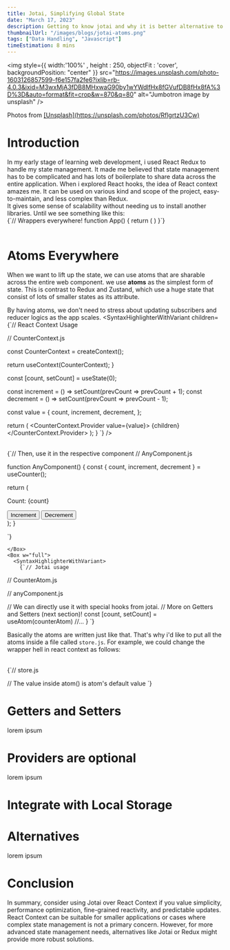 ```yaml
---
title: Jotai, Simplifying Global State
date: "March 17, 2023"
description: Getting to know jotai and why it is better alternative to react context.
thumbnailUrl: "/images/blogs/jotai-atoms.png"
tags: ["Data Handling", "Javascript"]
timeEstimation: 8 mins
---
```


<img style={{ width:'100%' , height : 250, objectFit : 'cover', backgroundPosition: "center" }} src="https://images.unsplash.com/photo-1603126857599-f6e157fa2fe6?ixlib=rb-4.0.3&ixid=M3wxMjA3fDB8MHxwaG90by1wYWdlfHx8fGVufDB8fHx8fA%3D%3D&auto=format&fit=crop&w=870&q=80" alt="Jumbotron image by unsplash" />
<div style={{margin: '1em 0'}}> Photos from <u> [Unsplash](https://unsplash.com/photos/RflgrtzU3Cw) </u> </div>

# Introduction
<div>
  In my early stage of learning web development, i used React Redux to handle my state management. It made me believed that state management has to be complicated and has lots of boilerplate to share data across the entire application. 
  When i explored React hooks, the idea of React context amazes me. It can be used on various kind and scope of the project, easy-to-maintain, and less complex than Redux.

  <br />
  It gives some sense of scalability without needing us to install another libraries. Until we see something like this:

  <br />
  <SyntaxHighlighterWithVariant>
{`// Wrappers everywhere! 
function App() {
  return (
    <AuthProvider>
      <UserProvider>
        <RouteProvider>
          <Routes />
        </RouteProvider>
      </UserProvider>
    </AuthProvider>
  )
}`}
  </SyntaxHighlighterWithVariant>
  <br />

</div>
<br />

# Atoms Everywhere
  
  When we want to lift up the state, we can use atoms that are sharable across the entire web component.  we use <b>atoms</b> as the simplest form of state. 
  This is contrast to Redux and Zustand, which use a huge state that consist of lots of smaller states as its attribute.

  By having atoms, we don't need to stress about updating subscribers and reducer logics as the app scales. 
  <Flex gap={10} my={4}>
    <Box w="full">
    <SyntaxHighlighterWithVariant children={`// React Context Usage

// CounterContext.js

const CounterContext = createContext();

  return useContext(CounterContext);
}

  const [count, setCount] = useState(0);

  const increment = () => setCount(prevCount => prevCount + 1);
  const decrement = () => setCount(prevCount => prevCount - 1);

  const value = {
    count,
    increment,
    decrement,
  };

  return (
    <CounterContext.Provider value={value}>
      {children}
    </CounterContext.Provider>
  );
}
    `} />

<br />
    <SyntaxHighlighterWithVariant>
      {`// Then, use it in the respective component
// AnyComponent.js

function AnyComponent() {
  const { count, increment, decrement } = useCounter();

  return (
    <div>
      <p>Count: {count}</p>
      <button onClick={increment}>Increment</button>
      <button onClick={decrement}>Decrement</button>
    </div>
  );
}

`}
      </SyntaxHighlighterWithVariant>
    
    </Box>
    <Box w="full">
      <SyntaxHighlighterWithVariant>
        {`// Jotai usage

// CounterAtom.js


// anyComponent.js

// We can directly use it with special hooks from jotai. 
// More on Getters and Setters (next section)!
  const [count, setCount] = useAtom(counterAtom)
  //...
}
        `}
      </SyntaxHighlighterWithVariant>
    </Box>
  </Flex>
<br />

Basically the atoms are written just like that. That's why i'd like to put all the atoms inside a file called `store.js`. For example, we could change the wrapper hell in react context as follows:

<br />
<SyntaxHighlighterWithVariant>
{`// store.js

// The value inside atom() is atom's default value
`}
</SyntaxHighlighterWithVariant>

# Getters and Setters
lorem ipsum
<br />

# Providers are optional
lorem ipsum
<br />

# Integrate with Local Storage


# Alternatives
lorem ipsum
<br />


# Conclusion
In summary, consider using Jotai over React Context if you value simplicity, performance optimization, fine-grained reactivity, and predictable updates. React Context can be suitable for smaller applications or cases where complex state management is not a primary concern. However, for more advanced state management needs, alternatives like Jotai or Redux might provide more robust solutions.